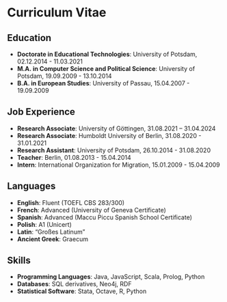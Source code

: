 # Curriculum Vitae

## Education
- **Doctorate in Educational Technologies**: University of Potsdam, 02.12.2014 - 11.03.2021
- **M.A. in Computer Science and Political Science**: University of Potsdam, 19.09.2009 - 13.10.2014
- **B.A. in European Studies**: University of Passau, 15.04.2007 - 19.09.2009

## Job Experience
- **Research Associate**: University of Göttingen, 31.08.2021 – 31.04.2024
- **Research Associate**: Humboldt University of Berlin, 31.08.2020 - 31.01.2021
- **Research Assistant**: University of Potsdam, 26.10.2014 - 31.08.2020
- **Teacher**: Berlin, 01.08.2013 - 15.04.2014
- **Intern**: International Organization for Migration, 15.01.2009 - 15.04.2009

## Languages
- **English**: Fluent (TOEFL CBS 283/300)
- **French**: Advanced (University of Geneva Certificate)
- **Spanish**: Advanced (Maccu Piccu Spanish School Certificate)
- **Polish**: A1 (Unicert)
- **Latin**: “Großes Latinum”
- **Ancient Greek**: Graecum

## Skills
- **Programming Languages**: Java, JavaScript, Scala, Prolog, Python
- **Databases**: SQL derivatives, Neo4j, RDF
- **Statistical Software**: Stata, Octave, R, Python
